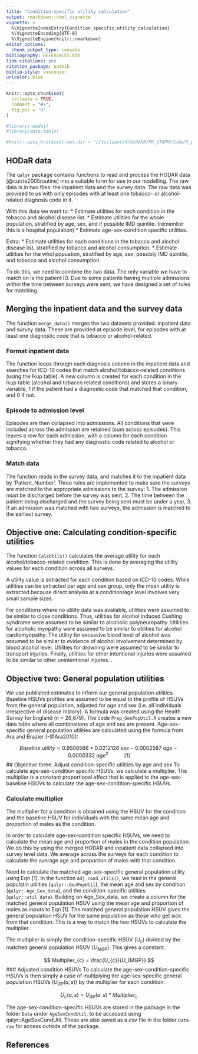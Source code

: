 ```yaml
---
title: "Condition-specific utility calculation"
output: rmarkdown::html_vignette
vignette: >
  %\VignetteIndexEntry{Condition_specific_utility_calculation}
  %\VignetteEncoding{UTF-8}
  %\VignetteEngine{knitr::rmarkdown}
editor_options: 
  chunk_output_type: console
bibliography: REFERENCES.bib
link-citations: yes
citation_package: natbib
biblio-style: vancouver
urlcolor: blue
---
```


```r
knitr::opts_chunk$set(
  collapse = TRUE,
  comment = "#>",
  fig.pos = 'H'
)

#library(readxl)
#library(data.table)

#knitr::opts_knit$set(root.dir = "//tsclient/X/ScHARR/PR_STAPM/Code/R_packages/qalyr")
```

## HODaR data
The `qalyr` package contains functions to read and process the HODAR data [@currie2005routine] into a suitable form for use in our modelling. The raw data is in two files: the inpatient data and the survey data. The raw data was provided to us with only episodes with at least one tobacco- or alcohol-related diagnosis code in it. 

With this data we want to: 
* Estimate utilities for each condition in the tobacco and alcohol disease list. 
* Estimate utilities for the whole population, stratified by age, sex, and if possible IMD quintile. (remember this is a hospital population)
* Estimate age-sex-condition specific utilities. 

Extra:
* Estimate utilities for each conditions in the tobacco and alcohol disease list, stratified by tobacco and alcohol consumption. 
* Estimate utilities for the whol popuation, stratified by age, sex, possibly IMD quintile, and tobacco and alcohol consumption. 

To do this, we need to combine the two data. The only variable we have to match on is the patient ID. Due to some patients having multiple admissions within the time between surveys were sent, we have designed a set of rules for matching.  


## Merging the inpatient data and the survey data 
The function `merge_data()` merges the two datasets provided: inpatient data and survey data. These are provided at episode level, for episodes with at least one diagnostic code that is tobacco or alcohol-related. 

### Format inpatient data 
The function loops through each diagnosis column in the inpatient data and searches for ICD-10 codes that match alcohol/tobacco-related conditions (using the lkup table). A new column is created for each condition in the lkup table (alcohol and tobacco related conditions) and stores a binary variable, 1 if the patient had a diagnostic code that matched that condition, and 0 if not. 

### Episode to admission level 
Episodes are then collapsed into admissions. All conditions that were included across the admission are retained (sum across episodes). This leaves a row for each admission, with a column for each condition signifying whether they had any diagnostic code related to alcohol or tobacco. 

### Match data
The function reads in the survey data, and matches it to the inpatient data by 'Patient_Number'. Three rules are implemented to make sure the surveys are matched to the appropriate admissions to the survey: 
1. The admission must be discharged before the survey was sent, 
2. The time between the patient being discharged and the survey being sent must be under a year,
3. If an admission was matched with two surveys, the admission is matched to the earliest survey. 


## Objective one: Calculating condition-specific utilities 
The function `CalcUtils()` calculates the average utility for each alcohol/tobacco-related condition. This is done by averaging the utility values for each condition across all surveys.  

A utility value is extracted for each condition based on ICD-10 codes. While utilities can be extracted per age and sex group, only the mean utility is extracted because direct analysis at a condition/age level involves very small sample sizes. 

For conditions where no utility data was available, utilities were assumed to be similar to close conditions. Thus, utilities for alcohol induced Cushing syndrome were assumed to be similar to alcoholic polyneuropathy. Utilities for alcoholic myopathy were assumed to be similar to utilities for alcohol cardiomyopathy. The utility for excessive blood level of alcohol was assumed to be similar to evidence of alcohol involvement determined by blood alcohol level. Utilities for drowning were assumed to be similar to transport injuries. Finally, utilities for other intentional injuries were assumed to be similar to other unintentional injuries. \href{https://www.nice.org.uk/guidance/ph24/evidence/economic-modelling-report-371533357}{SAPM model}.

## Objective two: General population utilities
We use published estimates to inform our general population utilities. Baseline HSUVs profiles are assumed to be equal to the profile of HSUVs from the general population, adjusted for age and sex (i.e. all individuals irrespective of disease history). A formula was created using the Health Survey for England (n = 26,679). The code `Prep_GenPopUtil.R` creates a new data table where all combinations of age and sex are present. Age-sex-specific general population utilities are calculated using the formula from Ara and Brazier [-@Ara2010]:

$$Baseline\ utility = 0.9508566 + 0.0212126\ sex - 0.0002587\ age - 0.0000332\ age^2  \ \ \ \ \ \ \ \ \ \ \ [1]$$
## Objective three: Adjust condition-specific utilities by age and sex 
To calculate age-sex-condition specific HSUVs, we calculate a multiplier. The multiplier is a constant proportional effect that is applied to the age-sex-baseline HSUVs to calculate the age-sex-condition-specific HSUVs.   

### Calculate multiplier 
The multiplier for a condition is obtained using the HSUV for the condition and the baseline HSUV for individuals with the same mean age and proportion of males as the condition. 

In order to calculate age-sex-condition specific HSUVs, we need to calculate the mean age and proportion of males in the condition population. We do this by using the merged HODAR and inpatient data collapsed into survey level data. We average across the surveys for each condition to calculate the average age and proportion of males with that condition. 

Need to calculate the matched age-sex-specific general population utility using Eqn [1]. In the function `Adj_cond_utils()`, we read in the general populatin utilities (`qalyr::GenPopUtil`), the mean age and sex by condition (`qalyr::Age_Sex_data`), and the condition-specific utilities (`qalyr::util_data`). Building on Age_Sex_data, we create a column for the matched general population HSUV using the mean age and proportion of males as inputs to Eqn [1]. The matched general population HSUV gives the general population HSUV for the same population as those who get sick from that condition. This is a way to match the two HSUVs to calculate the multiplier. 

The multiplier is simply the condition-specific HSUV ($U_c$) divided by the matched general population HSUV ($U_{MGP}$). This gives a constant. 

$$ Multiplier_{c} = \frac{U_{c}}{U_{MGP}} $$
### Adjusted condition HSUVs
To calculate the age-sex-condition-specific HSUVs is then simply a case of multiplying the age-sex-specific general population HSUVs ($U_{GP}(a,s)$) by the multiplier for each condition. 


$$ U_{c}(a,s) = U_{GP}(a,s) * Multiplier_{c}$$

The age-sex-condition-specific HSUVs are stored in the package in the folder `Data` under `AgeSexCondUtil`, to be accessed using qalyr::AgeSexCondUtil. These are also saved as a csv file in the folder `Data-raw` for access outside of the package. 


## References 
